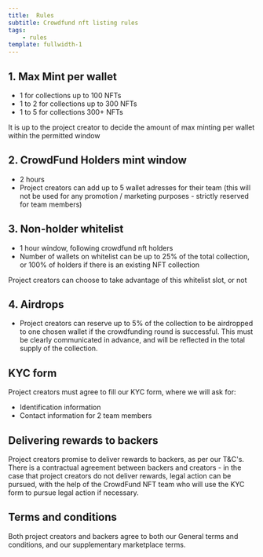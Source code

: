 ```yaml
---
title:  Rules
subtitle: Crowdfund nft listing rules
tags:
    - rules
template: fullwidth-1
---
```


## 1. Max Mint per wallet

- 1 for collections up to 100 NFTs
- 1 to 2 for collections up to 300 NFTs
- 1 to 5 for collections 300+ NFTs

It is up to the project creator to decide the amount of max minting per wallet within the permitted window

## 2. CrowdFund Holders mint window

- 2 hours
- Project creators can add up to 5 wallet adresses for their team (this will not be used for any promotion / marketing purposes - strictly reserved for team members) 

## 3. Non-holder whitelist

- 1 hour window, following crowdfund nft holders
- Number of wallets on whitelist can be up to 25% of the total collection, or 100% of holders if there is an existing NFT collection

Project creators can choose to take advantage of this whitelist slot, or not

## 4. Airdrops

- Project creators can reserve up to 5% of the collection to be airdropped to one chosen wallet if the crowdfunding round is successful. This must be clearly communicated in advance, and will be reflected in the total supply of the collection. 

## KYC form

Project creators must agree to fill our KYC form, where we will ask for: 

- Identification information
- Contact information for 2 team members

## Delivering rewards to backers

Project creators promise to deliver rewards to backers, as per our T&C's. There is a contractual agreement between backers and creators - in the case that project creators do not deliver rewards, legal action can be pursued, with the help of the CrowdFund NFT team who will use the KYC form to pursue legal action if necessary. 

## Terms and conditions

Both project creators and backers agree to both our General terms and conditions, and our supplementary marketplace terms. 

